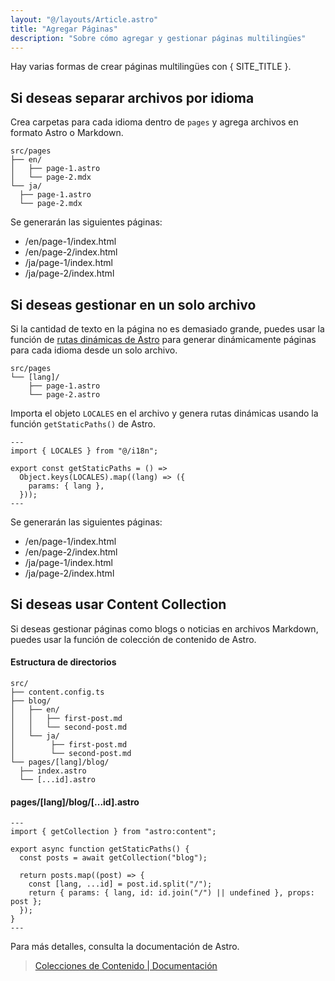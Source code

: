 ```yaml
---
layout: "@/layouts/Article.astro"
title: "Agregar Páginas"
description: "Sobre cómo agregar y gestionar páginas multilingües"
---
```


<PageHeadline title={frontmatter.title} />

Hay varias formas de crear páginas multilingües con { SITE_TITLE }.



## Si deseas separar archivos por idioma

Crea carpetas para cada idioma dentro de `pages` y agrega archivos en formato Astro o Markdown.

```text
src/pages
├── en/
│   ├── page-1.astro
│   └── page-2.mdx
└── ja/
  ├── page-1.astro
  └── page-2.mdx
```

Se generarán las siguientes páginas:

* /en/page-1/index.html
* /en/page-2/index.html
* /ja/page-1/index.html
* /ja/page-2/index.html



## Si deseas gestionar en un solo archivo

Si la cantidad de texto en la página no es demasiado grande, puedes usar la función de [rutas dinámicas de Astro](https://docs.astro.build/en/guides/routing/#dynamic-routes) para generar dinámicamente páginas para cada idioma desde un solo archivo.

```text
src/pages
└── [lang]/
    ├── page-1.astro
    └── page-2.astro
```

Importa el objeto `LOCALES` en el archivo y genera rutas dinámicas usando la función `getStaticPaths()` de Astro.

```astro
---
import { LOCALES } from "@/i18n";

export const getStaticPaths = () =>
  Object.keys(LOCALES).map((lang) => ({
    params: { lang },
  }));
---
```

Se generarán las siguientes páginas:

* /en/page-1/index.html
* /en/page-2/index.html
* /ja/page-1/index.html
* /ja/page-2/index.html



## Si deseas usar Content Collection

Si deseas gestionar páginas como blogs o noticias en archivos Markdown, puedes usar la función de colección de contenido de Astro.

#### Estructura de directorios

```text
src/
├── content.config.ts
├── blog/
│   ├── en/
│   │   ├── first-post.md
│   │   └── second-post.md
│   └── ja/
│        ├── first-post.md
│        └── second-post.md
└── pages/[lang]/blog/
  ├── index.astro
  └── [...id].astro
```

#### pages/[lang]/blog/[...id].astro

```astro
---
import { getCollection } from "astro:content";

export async function getStaticPaths() {
  const posts = await getCollection("blog");

  return posts.map((post) => {
    const [lang, ...id] = post.id.split("/");
    return { params: { lang, id: id.join("/") || undefined }, props: post };
  });
}
---
```

Para más detalles, consulta la documentación de Astro.

> [Colecciones de Contenido | Documentación](https://docs.astro.build/es/guides/content-collections/)
